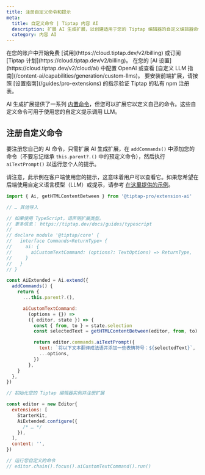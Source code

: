 ```yaml
---
title: 注册自定义命令和提示
meta:
  title: 自定义命令 | Tiptap 内容 AI
  description: 扩展 AI 生成扩展，以创建适用于您的 Tiptap 编辑器的自定义编辑器命令和提示。详见文档了解更多信息！
  category: 内容 AI
---
```



<Requirements>
    <RequirementItem label="1. 激活试用或订阅">
        在您的账户中开始免费 [试用](https://cloud.tiptap.dev/v2/billing) 或订阅 [Tiptap 计划](https://cloud.tiptap.dev/v2/billing)。
    </RequirementItem>
    <RequirementItem label="2. 集成 AI 提供商">
        在您的 [AI 设置](https://cloud.tiptap.dev/v2/cloud/ai) 中配置 OpenAI 或查看 [自定义 LLM 指南](/content-ai/capabilities/generation/custom-llms)。
    </RequirementItem>
    <RequirementItem label="3. 从私有注册表安装">
        要安装前端扩展，请按照 [设置指南](/guides/pro-extensions) 的指示验证 Tiptap 的私有 npm 注册表。
    </RequirementItem>
</Requirements>

AI 生成扩展提供了一系列 [内置命令](/content-ai/capabilities/generation/text-generation/built-in-commands)，但您可以扩展它以定义自己的命令。这些自定义命令可用于使用您的自定义提示调用 LLM。

<CodeDemo isPro path="/Extensions/AiCustomCommandUsingAiTextPrompt" />

## 注册自定义命令

要注册您自己的 AI 命令，只需扩展 AI 生成扩展，在 `addCommands()` 中添加您的命令（不要忘记继承 `this.parent?.()` 中的预定义命令），然后执行 `aiTextPrompt()` 以运行您个人的提示。

请注意，此示例在客户端使用您的提示，这意味着用户可以查看它。如果您希望在后端使用自定义语言模型（LLM）或提示，请参考 [在这里提供的示例](/content-ai/custom-llms)。

```js
import { Ai, getHTMLContentBetween } from '@tiptap-pro/extension-ai'

// … 其他导入

// 如果使用 TypeScript，请声明扩展类型。
// 更多信息： https://tiptap.dev/docs/guides/typescript
//
// declare module '@tiptap/core' {
//   interface Commands<ReturnType> {
//     ai: {
//       aiCustomTextCommand: (options?: TextOptions) => ReturnType,
//     }
//   }
// }

const AiExtended = Ai.extend({
  addCommands() {
    return {
      ...this.parent?.(),

      aiCustomTextCommand:
        (options = {}) =>
        ({ editor, state }) => {
          const { from, to } = state.selection
          const selectedText = getHTMLContentBetween(editor, from, to)

          return editor.commands.aiTextPrompt({
            text: `将以下文本翻译成法语并添加一些表情符号：${selectedText}`,
            ...options,
          })
        },
    }
  },
})

// 初始化您的 Tiptap 编辑器实例并注册扩展

const editor = new Editor{
  extensions: [
    StarterKit,
    AiExtended.configure({
      /* … */
    }),
  ],
  content: '',
})

// 运行您自定义的命令
// editor.chain().focus().aiCustomTextCommand().run()
```